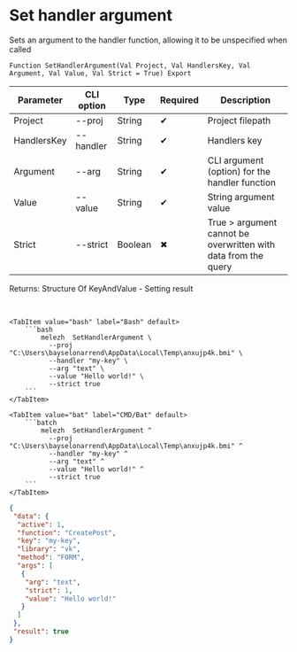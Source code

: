﻿---
sidebar_position: 1
description: Set handler argument and other functions to work with Melezh in the Open Integration Package, a free open-source integration library for 1C:Enterprise 8, OneScript and CLI
keywords: [1C, 1С, 1С:Enterprise, 1С:Enterprise 8.3, API, Integration, Services, Exchange, OneScript, CLI]
---


# Set handler argument
 Sets an argument to the handler function, allowing it to be unspecified when called



`Function SetHandlerArgument(Val Project, Val HandlersKey, Val Argument, Val Value, Val Strict = True) Export`

  | Parameter | CLI option | Type | Required | Description |
  |-|-|-|-|-|
  | Project | --proj | String | &#x2714; | Project filepath |
  | HandlersKey | --handler | String | &#x2714; | Handlers key |
  | Argument | --arg | String | &#x2714; | CLI argument (option) for the handler function |
  | Value | --value | String | &#x2714; | String argument value |
  | Strict | --strict | Boolean | &#x2716; | True > argument cannot be overwritten with data from the query |

  
  Returns:  Structure Of KeyAndValue - Setting result

<br/>



 

 <Tabs>
  
    <TabItem value="bash" label="Bash" default>
        ```bash
            melezh  SetHandlerArgument \
              --proj "C:\Users\bayselonarrend\AppData\Local\Temp\anxujp4k.bmi" \
              --handler "my-key" \
              --arg "text" \
              --value "Hello world!" \
              --strict true
        ```
    </TabItem>
  
    <TabItem value="bat" label="CMD/Bat" default>
        ```batch
            melezh  SetHandlerArgument ^
              --proj "C:\Users\bayselonarrend\AppData\Local\Temp\anxujp4k.bmi" ^
              --handler "my-key" ^
              --arg "text" ^
              --value "Hello world!" ^
              --strict true
        ```
    </TabItem>
</Tabs>

```json title="Result"
{
 "data": {
  "active": 1,
  "function": "CreatePost",
  "key": "my-key",
  "library": "vk",
  "method": "FORM",
  "args": [
   {
    "arg": "text",
    "strict": 1,
    "value": "Hello world!"
   }
  ]
 },
 "result": true
}
```
